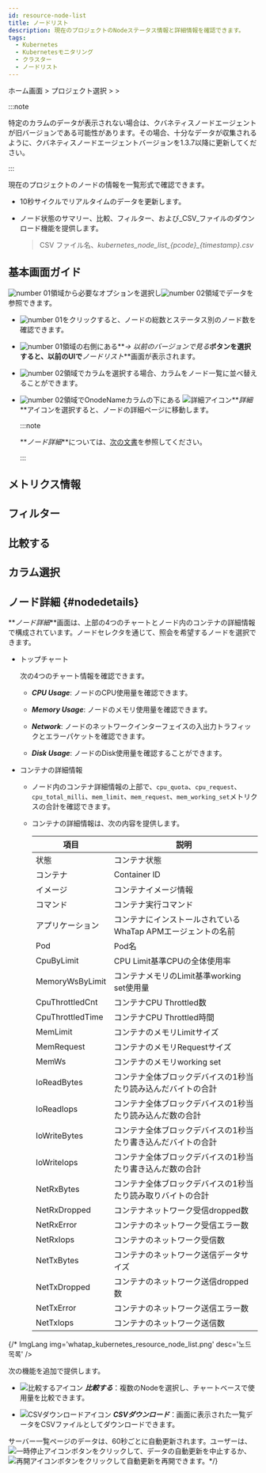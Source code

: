 ```yaml
---
id: resource-node-list
title: ノードリスト
description: 現在のプロジェクトのNodeステータス情報と詳細情報を確認できます。
tags:
  - Kubernetes
  - Kubernetesモニタリング
  - クラスター
  - ノードリスト
---
```


ホーム画面 > プロジェクト選択 > <Cmdname sid="cluster" className="uitext" /> > <Cmdname sid="node_list" className="uitext" />

:::note

特定のカラムのデータが表示されない場合は、クバネティスノードエージェントが旧バージョンである可能性があります。その場合、十分なデータが収集されるように、クバネティスノードエージェントバージョンを1.3.7以降に更新してください。 

:::

現在のプロジェクトのノードの情報を一覧形式で確認できます。

- 10秒サイクルでリアルタイムのデータを更新します。

- ノード状態のサマリー、比較、フィルター、および_CSV_ファイルのダウンロード機能を提供します。
  > CSV ファイル名、_kubernetes_node_list\_\{pcode\}\_\{timestamp\}.csv_

## 基本画面ガイド

<ImgLang img='k8s-resource-node-list-m.png' desc='ノードリスト基本画面' />

![number 01](/img/number-01.png)領域から必要なオプションを選択し![number 02](/img/number-02.png)領域でデータを参照できます。 

- ![number 01](/img/number-01.png)をクリックすると、ノードの総数とステータス別のノード数を確認できます。

- ![number 01](/img/number-01.png)領域の右側にある**_→ 以前のバージョンで見る_**ボタンを選択すると、以前のUIで**_ノードリスト_**画面が表示されます。

- ![number 02](/img/number-02.png)領域でカラムを選択する場合、カラムをノード一覧に並べ替えることができます。 

- ![number 02](/img/number-02.png)領域でOnodeNameカラムの下にある ![詳細アイコン](/img/ic-pageview.svg)**_詳細_**アイコンを選択すると、ノードの詳細ページに移動します。 

  :::note 

  **_ノード詳細_**については、[次の文書](#nodedetails)を参照してください。

  :::

## メトリクス情報


<K8slistmetric />

## フィルター


<K8slistfilter />

## 比較する


<K8slistcompare />

## カラム選択


<K8slistcl />

## ノード詳細 {#nodedetails}

**_ノード詳細_**画面は、上部の4つのチャートとノード内のコンテナの詳細情報で構成されています。ノードセレクタを通じて、照会を希望するノードを選択できます。

<ImgLang img='k8s-resource-node-detail.png' desc='ノード詳細画面' />

- トップチャート

  次の4つのチャート情報を確認できます。

  - **_CPU Usage_**: ノードのCPU使用量を確認できます。

  - **_Memory Usage_**: ノードのメモリ使用量を確認できます。

  - **_Network_**: ノードのネットワークインターフェイスの入出力トラフィックとエラーパケットを確認できます。

  - **_Disk Usage_**: ノードのDisk使用量を確認することができます。 

- コンテナの詳細情報 

  - ノード内のコンテナ詳細情報の上部で、`cpu_quota`、`cpu_request`、`cpu_total_milli`、`mem_limit`、`mem_request`、`mem_working_set`メトリクスの合計を確認できます。 

  - コンテナの詳細情報は、次の内容を提供します。 

    | 項目                | 説明                                                |
    | ----------------- | ------------------------------------------------- |
    | 状態                | コンテナ状態                                            |
    | コンテナ              | Container ID                                      |
    | イメージ              | コンテナイメージ情報                                        |
    | コマンド              | コンテナ実行コマンド                                        |
    | アプリケーション          | コンテナにインストールされているWhaTap APMエージェントの名前               |
    | Pod               | Pod名                                              |
    | CpuByLimit        | CPU Limit基準CPUの全体使用率                              |
    | MemoryWsByLimit   | コンテナメモリのLimit基準working set使用量                     |
    | CpuThrottledCnt   | コンテナCPU Throttled数                                |
    | CpuThrottledTime  | コンテナCPU Throttled時間                               |
    | MemLimit          | コンテナのメモリLimitサイズ                                  |
    | MemRequest        | コンテナのメモリRequestサイズ                                |
    | MemWs             | コンテナのメモリworking set                               |
    | IoReadBytes       | コンテナ全体ブロックデバイスの1秒当たり読み込んだバイトの合計                   |
    | IoReadIops        | コンテナ全体ブロックデバイスの1秒当たり読み込んだ数の合計                     |
    | IoWriteBytes      | コンテナ全体ブロックデバイスの1秒当たり書き込んだバイトの合計                   |
    | IoWriteIops       | コンテナ全体ブロックデバイスの1秒当たり書き込んだ数の合計                     |
    | NetRxBytes        | コンテナ全体ブロックデバイスの1秒当たり読み取りバイトの合計                    |
    | NetRxDropped      | コンテナネットワーク受信dropped数                              |
    | NetRxError        | コンテナのネットワーク受信エラー数                                 |
    | NetRxIops         | コンテナのネットワーク受信数                                    |
    | NetTxBytes        | コンテナのネットワーク送信データサイズ                               |
    | NetTxDropped      | コンテナのネットワーク送信dropped数                             |
    | NetTxError        | コンテナのネットワーク送信エラー数                                 |
    | NetTxIops         | コンテナのネットワーク送信数                                    |

{/* ImgLang img='whatap_kubernetes_resource_node_list.png' desc='노드 목록' />

次の機能を追加で提供します。

- ![比較するアイコン](/img/ico-compare.svg) **_比較する_**：複数のNodeを選択し、チャートベースで使用量を比較できます。

- ![CSVダウンロードアイコン](/img/ico-csv.svg) **_CSVダウンロード_**：画面に表示された一覧データをCSVファイルとしてダウンロードできます。

サーバー一覧ページのデータは、60秒ごとに自動更新されます。ユーザーは、![一時停止アイコン](/img/ico-pause.svg)ボタンをクリックして、データの自動更新を中止するか、![再開アイコン](/img/ico-play-time.svg)ボタンをクリックして自動更新を再開できます。*/}
